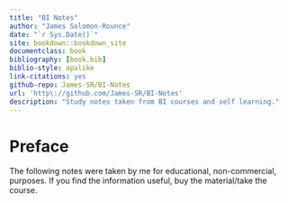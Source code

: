 ```yaml
--- 
title: "BI Notes"
author: "James Solomon-Rounce"
date: "`r Sys.Date()`"
site: bookdown::bookdown_site 
documentclass: book
bibliography: [book.bib]
biblio-style: apalike
link-citations: yes
github-repo: James-SR/BI-Notes
url: 'http\://github.com/James-SR/BI-Notes' 
description: "Study notes taken from BI courses and self learning."
---
```


# Preface {-}

The following notes were taken by me for educational, non-commercial, purposes. If you find the information useful, buy the material/take the course.
